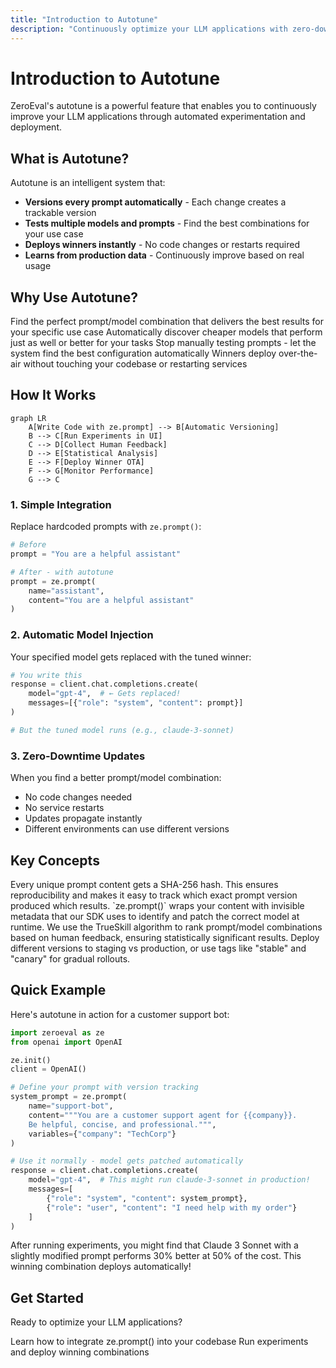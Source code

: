 ```yaml
---
title: "Introduction to Autotune"
description: "Continuously optimize your LLM applications with zero-downtime deployment"
---
```


# Introduction to Autotune

ZeroEval's autotune is a powerful feature that enables you to continuously improve your LLM applications through automated experimentation and deployment. 

## What is Autotune?

Autotune is an intelligent system that:

- **Versions every prompt automatically** - Each change creates a trackable version
- **Tests multiple models and prompts** - Find the best combinations for your use case
- **Deploys winners instantly** - No code changes or restarts required
- **Learns from production data** - Continuously improve based on real usage

## Why Use Autotune?

<CardGroup cols={2}>
  <Card title="Optimize Performance" icon="chart-line">
    Find the perfect prompt/model combination that delivers the best results for your specific use case
  </Card>
  <Card title="Reduce Costs" icon="dollar-sign">
    Automatically discover cheaper models that perform just as well or better for your tasks
  </Card>
  <Card title="Save Time" icon="clock">
    Stop manually testing prompts - let the system find the best configuration automatically
  </Card>
  <Card title="Deploy Instantly" icon="rocket">
    Winners deploy over-the-air without touching your codebase or restarting services
  </Card>
</CardGroup>

## How It Works

```mermaid
graph LR
    A[Write Code with ze.prompt] --> B[Automatic Versioning]
    B --> C[Run Experiments in UI]
    C --> D[Collect Human Feedback]
    D --> E[Statistical Analysis]
    E --> F[Deploy Winner OTA]
    F --> G[Monitor Performance]
    G --> C
```

### 1. Simple Integration

Replace hardcoded prompts with `ze.prompt()`:

```python
# Before
prompt = "You are a helpful assistant"

# After - with autotune
prompt = ze.prompt(
    name="assistant",
    content="You are a helpful assistant"
)
```

### 2. Automatic Model Injection

Your specified model gets replaced with the tuned winner:

```python
# You write this
response = client.chat.completions.create(
    model="gpt-4",  # ← Gets replaced!
    messages=[{"role": "system", "content": prompt}]
)

# But the tuned model runs (e.g., claude-3-sonnet)
```

### 3. Zero-Downtime Updates

When you find a better prompt/model combination:
- No code changes needed
- No service restarts
- Updates propagate instantly
- Different environments can use different versions

## Key Concepts

<AccordionGroup>
  <Accordion title="Content-Based Versioning">
    Every unique prompt content gets a SHA-256 hash. This ensures reproducibility and makes it easy to track which exact prompt version produced which results.
  </Accordion>
  
  <Accordion title="Prompt Decoration">
    `ze.prompt()` wraps your content with invisible metadata that our SDK uses to identify and patch the correct model at runtime.
  </Accordion>
  
  <Accordion title="Statistical Ranking">
    We use the TrueSkill algorithm to rank prompt/model combinations based on human feedback, ensuring statistically significant results.
  </Accordion>
  
  <Accordion title="Environment Awareness">
    Deploy different versions to staging vs production, or use tags like "stable" and "canary" for gradual rollouts.
  </Accordion>
</AccordionGroup>

## Quick Example

Here's autotune in action for a customer support bot:

```python
import zeroeval as ze
from openai import OpenAI

ze.init()
client = OpenAI()

# Define your prompt with version tracking
system_prompt = ze.prompt(
    name="support-bot",
    content="""You are a customer support agent for {{company}}.
    Be helpful, concise, and professional.""",
    variables={"company": "TechCorp"}
)

# Use it normally - model gets patched automatically
response = client.chat.completions.create(
    model="gpt-4",  # This might run claude-3-sonnet in production!
    messages=[
        {"role": "system", "content": system_prompt},
        {"role": "user", "content": "I need help with my order"}
    ]
)
```

After running experiments, you might find that Claude 3 Sonnet with a slightly modified prompt performs 30% better at 50% of the cost. This winning combination deploys automatically!

## Get Started

Ready to optimize your LLM applications?

<CardGroup cols={2}>
  <Card title="Setup Guide" icon="wrench" href="/autotune/setup">
    Learn how to integrate ze.prompt() into your codebase
  </Card>
  <Card title="Tuning Guide" icon="sliders" href="/autotune/tuning">
    Run experiments and deploy winning combinations
  </Card>
</CardGroup>


